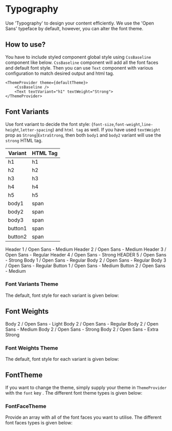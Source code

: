 
<Meta title="Typography" />

# Typography

Use 'Typography' to design your content efficiently. We use the 'Open Sans' typeface by default, however, you can alter the font theme.

## How to use?

You have to include styled component global style using `CssBaseline` component like below. `CssBaseline` component will add all the font faces and default font style. Then you can use `Text` component with various configuration to match desired output and html tag.

```tsx
<ThemeProvider theme={defaultTheme}>
    <CssBaseline />
    <Text textVariant="h1" textWeight="Strong">
</ThemeProvider>
```

## Font Variants

Use font variant to decide the font style: (`font-size`,`font-weight`,`line-height`,`letter-spacing`) and `html tag` as well. If you have used `textWeight` prop as `Strong`|`ExtraStrong`, then both `body1` and `body2` variant will use the `strong` HTML tag.

| Variant | HTML Tag |
| ------- | -------- |
| h1      | h1       |
| h2      | h2       |
| h3      | h3       |
| h4      | h4       |
| h5      | h5       |
| body1   | span     |
| body2   | span     |
| body3   | span     |
| button1 | span     |
| button2 | span     |

<Preview withToolbar>
    <VerticalAlign>
        <Text textVariant="h1">Header 1 / Open Sans - Medium</Text>
        <Text textVariant="h2">Header 2 / Open Sans - Medium</Text>
        <Text textVariant="h3">Header 3 / Open Sans - Regular</Text>
        <Text textVariant="h4">Header 4 / Open Sans - Strong</Text>
        <Text textVariant="h5">HEADER 5 / Open Sans - Strong</Text>
        <Text textVariant="body1">Body 1 / Open Sans - Regular</Text>
        <Text textVariant="body2">Body 2 / Open Sans - Regular</Text>
        <Text textVariant="body3">Body 3 / Open Sans - Regular</Text>
        <Text textVariant="button1">Button 1 / Open Sans - Medium</Text>
        <Text textVariant="button2">Button 2 / Open Sans - Medium</Text>
    </VerticalAlign>
</Preview>

### Font Variants Theme

The default, font style for each variant is given below:

<Props of={stories.FontVariantsThemeInterface} />

## Font Weights

<Preview withToolbar>
    <VerticalAlign>
        <Text textWeight="Light">Body 2 / Open Sans - Light</Text>
        <Text textWeight="Regular">Body 2 / Open Sans - Regular</Text>
        <Text textWeight="Medium">Body 2 / Open Sans - Medium</Text>
        <Text textWeight="Strong">Body 2 / Open Sans - Strong</Text>
        <Text textWeight="ExtraStrong">Body 2 / Open Sans - Extra Strong</Text>
    </VerticalAlign>
</Preview>

### Font Weights Theme

The default, font style for each variant is given below:

<Props of={stories.FontWeightThemeInterface} />

## FontTheme

 If you want to change the theme, simply supply your theme in `ThemeProvider` with the `font` key . The different font theme types is given below:

<Props of={stories.FontThemeInterface} />

### FontFaceTheme

Provide an array with all of the font faces you want to utilise. The different font faces types is given below:

<Props of={stories.FontFaceThemeInterface} />

